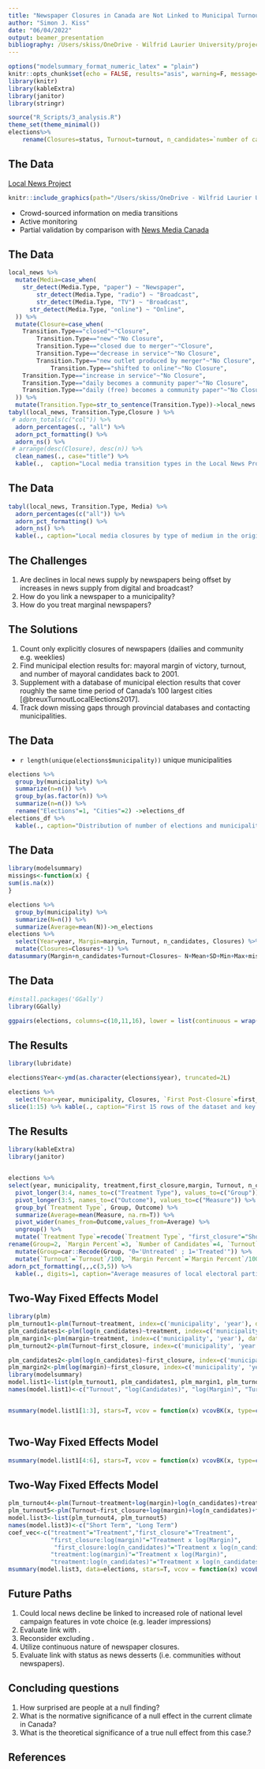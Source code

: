 ```yaml
---
title: "Newspaper Closures in Canada are Not Linked to Municipal Turnout, Mayoral Margin of Victor or the Number of Mayoral Candidates"
author: "Simon J. Kiss"
date: "06/04/2022"
output: beamer_presentation
bibliography: /Users/skiss/OneDrive - Wilfrid Laurier University/projects_folder/News_deserts/newspapers.bib
---
```


```r
options("modelsummary_format_numeric_latex" = "plain")
knitr::opts_chunk$set(echo = FALSE, results="asis", warning=F, message=F, fig.align="center")
library(knitr)
library(kableExtra)
library(janitor)
library(stringr)
```



```r
source("R_Scripts/3_analysis.R")
theme_set(theme_minimal())
elections%>% 
    rename(Closures=status, Turnout=turnout, n_candidates=`number of candidates`, margin=margin_percent) ->elections
```


## The Data

[Local News Project](/Users/skiss/OneDrive - Wilfrid Laurier University/projects_folder/News_deserts/Images/Screen Shot 2022-04-07 at 9.46.29 AM.png)

```r
knitr::include_graphics(path="/Users/skiss/OneDrive - Wilfrid Laurier University/projects_folder/News_deserts/Images/Screen Shot 2022-04-07 at 9.46.29 AM.png")

```

- Crowd-sourced information on media transitions
- Active monitoring
- Partial validation by comparison with [News Media Canada](https://nmc-mic.ca/)


## The Data

```r

local_news %>%
  mutate(Media=case_when(
    str_detect(Media.Type, "paper") ~ "Newspaper",
        str_detect(Media.Type, "radio") ~ "Broadcast",
        str_detect(Media.Type, "TV") ~ "Broadcast",
      str_detect(Media.Type, "online") ~ "Online",
  )) %>%
  mutate(Closure=case_when(
    Transition.Type=="closed"~"Closure",
        Transition.Type=="new"~"No Closure",
        Transition.Type=="closed due to merger"~"Closure",
        Transition.Type=="decrease in service"~"No Closure",
        Transition.Type=="new outlet produced by merger"~"No Closure",
            Transition.Type=="shifted to online"~"No Closure",
    Transition.Type=="increase in service"~"No Closure",
    Transition.Type=="daily becomes a community paper"~"No Closure",
    Transition.Type=="daily (free) becomes a community paper"~"No Closure",
  )) %>%
  mutate(Transition.Type=str_to_sentence(Transition.Type))->local_news
tabyl(local_news, Transition.Type,Closure ) %>%
 # adorn_totals(c("col")) %>%
  adorn_percentages(., "all") %>%
  adorn_pct_formatting() %>%
  adorn_ns() %>%
 # arrange(desc(Closure), desc(n)) %>%
  clean_names(., case="title") %>%
  kable(.,  caption="Local media transition types in the Local News Project original dataset", format="latex")%>% kable_styling(latex_options="scale_down")


```

## The Data

```r
tabyl(local_news, Transition.Type, Media) %>% 
  adorn_percentages(c("all")) %>% 
  adorn_pct_formatting() %>% 
  adorn_ns() %>% 
  kable(., caption="Local media closures by type of medium in the original dataset.", format="latex")%>% kable_styling(latex_options="scale_down")

```
## The Challenges

1. Are declines in local news supply by newspapers being offset by increases in news supply from digital and broadcast?
2. How do you link a newspaper to a municipality?
3. How do you treat marginal newspapers? 

## The Solutions

1. Count only explicitly closures of newspapers (dailies and community e.g. weeklies)
2. Find municipal election results for: mayoral margin of victory, turnout, and number of mayoral candidates back to 2001. 
3. Supplement with a database of municipal election results that cover roughly the same time period of Canada's 100 largest cities [@breuxTurnoutLocalElections2017]. 
4. Track down missing gaps through provincial databases and contacting municipalities.


## The Data

- `r length(unique(elections$municipality))` unique municipalities

```r
elections %>% 
  group_by(municipality) %>% 
  summarize(n=n()) %>% 
  group_by(as.factor(n)) %>% 
  summarize(n=n()) %>% 
  rename("Elections"=1, "Cities"=2) ->elections_df
elections_df %>% 
  kable(., caption="Distribution of number of elections and municipalities.")

```

## The Data
```r
library(modelsummary)
missings<-function(x) {
sum(is.na(x))
}

elections %>% 
  group_by(municipality) %>% 
  summarize(N=n()) %>% 
  summarize(Average=mean(N))->n_elections
elections %>%  
  select(Year=year, Margin=margin, Turnout, n_candidates, Closures) %>% 
  mutate(Closures=Closures*-1) %>% 
datasummary(Margin+n_candidates+Turnout+Closures~ N+Mean+SD+Min+Max+missings, data=., output="markdown", col.names=c("Test", "Mean", "SD","Missing Values"), caption="Descriptive statistics for key numeric variables.", digits=0) %>% kable_styling(latex_options="scale_down") 

```
## The Data

```r
#install.packages('GGally')
library(GGally)

ggpairs(elections, columns=c(10,11,16), lower = list(continuous = wrap("smooth", color="lightgrey")))


```

## The Results

```r

library(lubridate)

elections$Year<-ymd(as.character(elections$year), truncated=2L)

elections %>% 
  select(Year=year, municipality, Closures, `First Post-Closure`=first_closure, `All Post-Closure`=treatment, Turnout, n_candidates, Margin=margin) %>%
slice(1:15) %>% kable(., caption="First 15 rows of the dataset and key variables", format="latex")%>% kable_styling(latex_options="scale_down") 


```
## The Results

```r
library(kableExtra)
library(janitor)


elections %>% 
select(year, municipality, treatment,first_closure,margin, Turnout, n_candidates) %>% 
  pivot_longer(3:4, names_to=c("Treatment Type"), values_to=c("Group")) %>% 
  pivot_longer(3:5, names_to=c("Outcome"), values_to=c("Measure")) %>%
  group_by(`Treatment Type`, Group, Outcome) %>% 
  summarize(Average=mean(Measure, na.rm=T)) %>% 
  pivot_wider(names_from=Outcome,values_from=Average) %>% 
  ungroup() %>% 
  mutate(`Treatment Type`=recode(`Treatment Type`, "first_closure"="Short-Term", "treatment"="Long-Term")) %>% 
rename(Group=2, `Margin Percent`=3, `Number of Candidates`=4, `Turnout`=5) %>% 
  mutate(Group=car::Recode(Group, "0='Untreated' ; 1='Treated'")) %>% 
  mutate(`Turnout`=`Turnout`/100, `Margin Percent`=`Margin Percent`/100) %>% 
adorn_pct_formatting(,,,c(3,5)) %>% 
  kable(., digits=1, caption="Average measures of local electoral participation by treatment group. The first two rows define a treated year as only being the first election following a newspaper closure. This table reports averages from the full data-set.", format="latex") %>% kable_styling(latex_options="scale_down")
```

## Two-Way Fixed Effects Model

```r
library(plm)
plm_turnout1<-plm(Turnout~treatment, index=c('municipality', 'year'), data=elections, effect="twoways")
plm_candidates1<-plm(log(n_candidates)~treatment, index=c('municipality', 'year'), data=elections, effect="twoways")
plm_margin1<-plm(margin~treatment, index=c('municipality', 'year'), data=elections, effect="twoways")
plm_turnout2<-plm(Turnout~first_closure, index=c('municipality', 'year'), data=elections, effect="twoways")

plm_candidates2<-plm(log(n_candidates)~first_closure, index=c('municipality', 'year'), data=elections, effect="twoways")
plm_margin2<-plm(log(margin)~first_closure, index=c('municipality', 'year'), data=elections, effect="twoways")
library(modelsummary)
model.list1<-list(plm_turnout1, plm_candidates1, plm_margin1, plm_turnout2, plm_candidates2, plm_margin2)
names(model.list1)<-c("Turnout", "log(Candidates)", "log(Margin)", "Turnout", "log(Candidates)", "log(Margin)")


msummary(model.list1[1:3], stars=T, vcov = function(x) vcovBK(x, type=c("HC1"), cluster="time"), fmt=2, coef_rename=c("treatment"="Treatment"),  title="Two-Way fixed effects model of newspaper closures on three measures of local participation (Long-Term).", output='latex', notes="Standard errors are panel-corrected standard errors (Beck and Katz 1995)") %>%  kable_styling(latex_options="scale_down") 



```

## Two-Way Fixed Effects Model

```r
msummary(model.list1[4:6], stars=T, vcov = function(x) vcovBK(x, type=c("HC1"), cluster="time"), fmt=2, coef_rename=c("first_closure"="Treatment"),  title="Two-Way fixed effects model of newspaper closures on three measures of local participation (Short-Term)", output='latex', notes="Standard errors are panel-corrected standard errors (Beck and Katz 1995).") %>% kable_styling(latex_options="scale_down")

```


## Two-Way Fixed Effects Model

```r

plm_turnout4<-plm(Turnout~treatment+log(margin)+log(n_candidates)+treatment:log(margin)+treatment:log(n_candidates), index=c('municipality', 'year'), effect="twoways", data=elections)
plm_turnout5<-plm(Turnout~first_closure+log(margin)+log(n_candidates)+first_closure:log(margin)+first_closure:log(n_candidates), index=c('municipality', 'year'), effect="twoways",data=elections)
model.list3<-list(plm_turnout4, plm_turnout5)
names(model.list3)<-c("Short Term", "Long Term")
coef_vec<-c("treatment"="Treatment","first_closure"="Treatment",
            "first_closure:log(margin)"="Treatment x log(Margin)",
             "first_closure:log(n_candidates)"="Treatment x log(n_candidates)",
            "treatment:log(margin)"="Treatment x log(Margin)",
            "treatment:log(n_candidates)"="Treatment x log(n_candidates)")
msummary(model.list3, data=elections, stars=T, vcov = function(x) vcovBK(x, type=c("HC1"), cluster="time"), coef_map=coef_vec, output='latex',  title="Two-Way fixed effects model of interaction between newspaper closers, mayoral margin of victory and number of candidates on turnout.") %>% kable_styling(latex_options="scale_down")

```

## Future Paths

1. Could local news decline be linked to increased role of national level campaign features in vote choice (e.g. leader impressions)
2. Evaluate link with \emph{acclamations}.
3. Reconsider excluding \emph{decreases}. 
3. Utilize continuous nature of newspaper closures.
3. Evaluate link with status as news desserts (i.e. communities without newspapers).


## Concluding questions
1. How surprised are people at a null finding?
2. What is the normative significance of a null effect in the current climate in Canada?
3. What is the theoretical significance of a true null effect from this case.?


## References